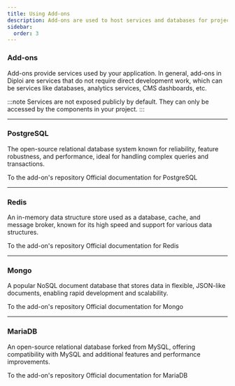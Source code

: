 ```yaml
---
title: Using Add-ons
description: Add-ons are used to host services and databases for projects.
sidebar:
  order: 3
---
```



### Add-ons

Add-ons provide services used by your application. In general, add-ons in Diploi are services that do not require direct development work, which can be services like databases, analytics services, CMS dashboards, etc.

<AddonList/>

:::note
Services are not exposed publicly by default. They can only be accessed by the components in your project.
:::

***

### PostgreSQL
The open-source relational database system known for reliability, feature robustness, and performance, ideal for handling complex queries and transactions.

<LinkButton target="_blank" href="https://github.com/diploi/addon-postgres" variant="secondary">
  To the add-on's repository
</LinkButton>

<LinkButton target="_blank" href="https://www.postgresql.org/docs/" variant="secondary">
  Official documentation for PostgreSQL
</LinkButton>

***

### Redis
An in-memory data structure store used as a database, cache, and message broker, known for its high speed and support for various data structures.

<LinkButton target="_blank" href="https://github.com/diploi/addon-redis" variant="secondary">
  To the add-on's repository
</LinkButton>

<LinkButton target="_blank" href="https://redis.io/docs/latest/" variant="secondary">
  Official documentation for Redis
</LinkButton>

***

### Mongo

A popular NoSQL document database that stores data in flexible, JSON-like documents, enabling rapid development and scalability.

<LinkButton target="_blank" href="https://github.com/diploi/addon-mongo" variant="secondary">
  To the add-on's repository
</LinkButton>

<LinkButton target="_blank" href="https://www.mongodb.com/docs/manual/" variant="secondary">
  Official documentation for Mongo
</LinkButton>

***

### MariaDB

An open-source relational database forked from MySQL, offering compatibility with MySQL and additional features and performance improvements.

<LinkButton target="_blank" href="https://github.com/diploi/addon-mariadb" variant="secondary">
  To the add-on's repository
</LinkButton>

<LinkButton target="_blank" href="https://mariadb.com/docs/" variant="secondary">
  Official documentation for MariaDB
</LinkButton>